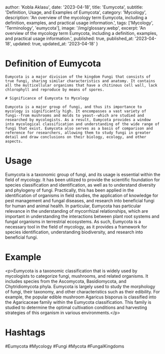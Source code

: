 
  author: 'Kobla Aklasu',
  date: '2023-04-18',
  title: 'Eumycota',
  subtitle: 'Definition, Usage, and Examples of Eumycota',
  category: 'Mycology',
  description: 'An overview of the mycology term Eumycota, including a definition, examples, and practical usage information.',
  tags: ['Mycology', 'Terminology', 'eumycota'],
  image: '/img/glossary.webp',
  excerpt: 'An overview of the mycology term Eumycota, including a definition, examples, and practical usage information.',
  published: true,
  published_at: '2023-04-18',
  updated: true,
  updated_at: '2023-04-18'
}




# Definition of Eumycota
    
    Eumycota is a major division of the kingdom Fungi that consists of true fungi, sharing similar characteristics and anatomy. It contains all the multicellular organisms that have a chitinous cell wall, lack chlorophyll and reproduce by means of spores.
    
    # Significance of Eumycota to Mycology
    
    Eumycota is a major group of fungi, and thus its importance to mycology is significantly high. It encompasses a vast variety of fungi--from mushrooms and molds to yeast--which are studied and researched by mycologists. As a result, Eumycota provides a window into mycological classification and understanding of the wide range of fungi that exist. Eumycota also serves as a basis of comparison and reference for researchers, allowing them to study fungi in greater detail and draw conclusions on their biology, ecology, and other aspects.

# Usage

Eumycota is a taxonomic group of fungi, and its usage is essential within the field of mycology. It has been utilized to provide the scientific foundation for species classification and identification, as well as to understand diversity and phylogeny of fungi. Practically, this has been applied in the identification of organisms in field studies, the application of knowledge for pest management and fungal diseases, and research into beneficial fungi for human and animal health. In particular, Eumycota has particular relevance in the understanding of mycorrhizal relationships, which are important in understanding the interactions between plant root systems and fungal organisms in terrestrial ecosystems. As such, Eumycota is a necessary tool in the field of mycology, as it provides a framework for species identification, understanding biodiversity, and research into beneficial fungi.

# Example

&lt;p&gt;Eumycota is a taxonomic classification that is widely used by mycologists to categorize fungi, mushrooms, and related organisms. It includes species from the Ascomycota, Basidiomycota, and Chytridiomycota phyla. Eumycota is largely used to study the morphology of fungi, their taxonomy, and other characteristics such as their edibility. For example, the popular edible mushroom Agaricus bisporus is classified into the Agaricaceae family within the Eumycota classification. This family is studied to determine the optimal cultivation conditions and harvesting strategies of this organism in various environments.&lt;/p&gt;

# Hashtags

#Eumycota #Mycology #Fungi #Mycota #FungalKingdoms

